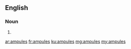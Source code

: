 ==English==

===Noun===
{{head|en}}

# {{plural of|ampule}}

[[ar:ampules]]
[[fr:ampules]]
[[ku:ampules]]
[[mg:ampules]]
[[my:ampules]]